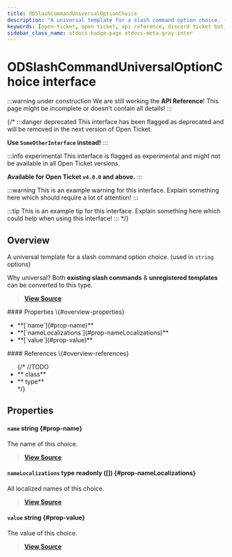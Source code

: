 ```yaml
---
title: ODSlashCommandUniversalOptionChoice
description: "A universal template for a slash command option choice. (used in `string` options) Why universal? Both **existing slash commands** & **unregistered templates** can be converted to this type."
keywords: [open-ticket, open ticket, api reference, discord ticket bot, interface]
sidebar_class_name: otdocs-badge-page otdocs-meta-gray-inter
---
```

<head>
    <link rel="apple-touch-icon" href="/img/logo_vertical.png"/>
</head>

# ODSlashCommandUniversalOptionChoice <M color="gray">interface</M>

:::warning under construction
We are still working the **API Reference**! This page might be incomplete or doesn't contain all details!
:::

{/*
:::danger deprecated
This interface has been flagged as deprecated and will be removed in the next version of Open Ticket.

**Use `SomeOtherInterface` instead!**
:::

:::info experimental
This interface is flagged as experimental and might not be available in all Open Ticket versions.

**Available for Open Ticket `v4.0.0` and above.**
:::

:::warning
This is an example warning for this interface. Explain something here which should require a lot of attention!
:::

:::tip
This is an example tip for this interface. Explain something here which could help when using this interface!
:::
*/}

## Overview
A universal template for a slash command option choice. (used in `string` options)

Why universal? Both **existing slash commands** & **unregistered templates** can be converted to this type.

> [**View Source**](https://otgithub.dj-dj.be/tree/main/src/core/api/modules/client.ts#L436)

<FlexHorizontal>
<div style={{width:"50%"}}>
    #### Properties \{#overview-properties}
    <ul>
        <li>**[`name`](#prop-name)**</li>
        <li>**[`nameLocalizations`](#prop-nameLocalizations)**</li>
        <li>**[`value`](#prop-value)**</li>
    </ul>
</div>
<div style={{width:"50%"}}>
    #### References \{#overview-references}
    <ul>
        {/*
        //TODO
        <li>**<code><ApiUrl url="class:ODId" label="api.ODId"/></code> <M color="purple">class</M>**</li>
        <li>**<code><ApiUrl url="type:ODExampleType" label="api.ODExampleType"/></code> <M color="brown">type</M>**</li>
        */}
    </ul>
</div>
</FlexHorizontal>

## Properties
<Divider></Divider>
#### `name` <M color="blue">string</M> <ApiBlock><ApiUrl url="js:string" label="string"/></ApiBlock> \{#prop-name}
The name of this choice.

> [**View Source**](https://otgithub.dj-dj.be/tree/main/src/core/api/modules/client.ts#L438)

<Divider></Divider>
#### `nameLocalizations` <M color="brown">type</M> <ApiBlock>readonly (<ApiUrl url="interface:ODSlashCommandUniversalTranslation" label="api.ODSlashCommandUniversalTranslation"/>[])</ApiBlock> \{#prop-nameLocalizations}
All localized names of this choice.

> [**View Source**](https://otgithub.dj-dj.be/tree/main/src/core/api/modules/client.ts#L440)

<Divider></Divider>
#### `value` <M color="blue">string</M> <ApiBlock><ApiUrl url="js:string" label="string"/></ApiBlock> \{#prop-value}
The value of this choice.

> [**View Source**](https://otgithub.dj-dj.be/tree/main/src/core/api/modules/client.ts#L442)

<Divider></Divider>
